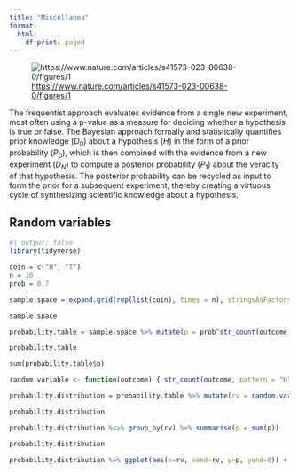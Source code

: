 ```yaml
---
title: "Miscellanea"
format:
  html:
    df-print: paged
---
```


![<https://www.nature.com/articles/s41573-023-00638-0/figures/1>](images/image-302188697.png)

The frequentist approach evaluates evidence from a single new experiment, most often using a p-value as a measure for deciding whether a hypothesis is true or false. The Bayesian approach formally and statistically quantifies prior knowledge ($D_0$) about a hypothesis ($H$) in the form of a prior probability ($P_0$), which is then combined with the evidence from a new experiment ($D_N$) to compute a posterior probability ($P_1$) about the veracity of that hypothesis. The posterior probability can be recycled as input to form the prior for a subsequent experiment, thereby creating a virtuous cycle of synthesizing scientific knowledge about a hypothesis.

## Random variables

```r
#| output: false
library(tidyverse)
```

```r
coin = c("H", "T")
n = 10
prob = 0.7

sample.space = expand.grid(rep(list(coin), times = n), stringsAsFactors = FALSE) %>% tibble %>% unite("outcome", all_of(1:n), sep = "")

sample.space

probability.table = sample.space %>% mutate(p = prob^str_count(outcome, pattern = "H") * (1 - prob)^str_count(outcome, pattern = "T"))

probability.table

sum(probability.table$p)

random.variable <- function(outcome) { str_count(outcome, pattern = "H") }

probability.distribution = probability.table %>% mutate(rv = random.variable(outcome))

probability.distribution

probability.distribution %<>% group_by(rv) %>% summarise(p = sum(p))

probability.distribution

probability.distribution %>% ggplot(aes(x=rv, xend=rv, y=p, yend=0)) + geom_point() + geom_segment()
```
